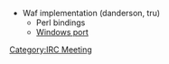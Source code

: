 * Waf implementation (danderson, tru)
** Perl bindings
** [[Windows|Windows port]]

[[Category:IRC Meeting]]